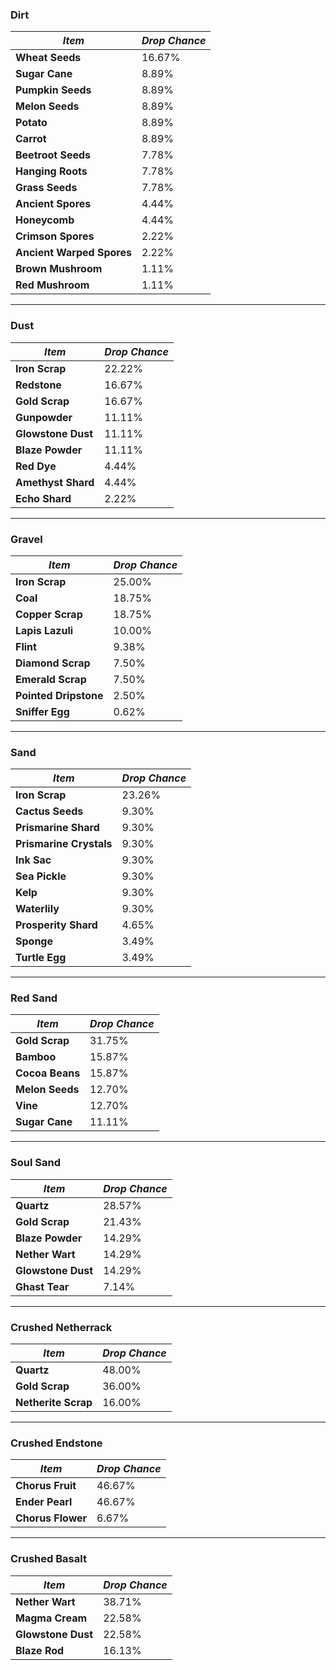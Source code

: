 ### Dirt

| **_Item_**                | **_Drop Chance_** |
|---------------------------|-------------------|
| **Wheat Seeds**           | 16.67%            |
| **Sugar Cane**            | 8.89%             |
| **Pumpkin Seeds**         | 8.89%             |
| **Melon Seeds**           | 8.89%             |
| **Potato**                | 8.89%             |
| **Carrot**                | 8.89%             |
| **Beetroot Seeds**        | 7.78%             |
| **Hanging Roots**         | 7.78%             |
| **Grass Seeds**           | 7.78%             |
| **Ancient Spores**        | 4.44%             |
| **Honeycomb**             | 4.44%             |
| **Crimson Spores**        | 2.22%             |
| **Ancient Warped Spores** | 2.22%             |
| **Brown Mushroom**        | 1.11%             |
| **Red Mushroom**          | 1.11%             |

---

### Dust

| **_Item_**         | **_Drop Chance_** |
|--------------------|-------------------|
| **Iron Scrap**     | 22.22%            |
| **Redstone**       | 16.67%            |
| **Gold Scrap**     | 16.67%            |
| **Gunpowder**      | 11.11%            |
| **Glowstone Dust** | 11.11%            |
| **Blaze Powder**   | 11.11%            |
| **Red Dye**        | 4.44%             |
| **Amethyst Shard** | 4.44%             |
| **Echo Shard**     | 2.22%             |

---

### Gravel

| **_Item_**            | **_Drop Chance_** |
|-----------------------|-------------------|
| **Iron Scrap**        | 25.00%            |
| **Coal**              | 18.75%            |
| **Copper Scrap**      | 18.75%            |
| **Lapis Lazuli**      | 10.00%            |
| **Flint**             | 9.38%             |
| **Diamond Scrap**     | 7.50%             |
| **Emerald Scrap**     | 7.50%             |
| **Pointed Dripstone** | 2.50%             |
| **Sniffer Egg**       | 0.62%             |

---

### Sand

| **_Item_**              | **_Drop Chance_** |
|-------------------------|-------------------|
| **Iron Scrap**          | 23.26%            |
| **Cactus Seeds**        | 9.30%             |
| **Prismarine Shard**    | 9.30%             |
| **Prismarine Crystals** | 9.30%             |
| **Ink Sac**             | 9.30%             |
| **Sea Pickle**          | 9.30%             |
| **Kelp**                | 9.30%             |
| **Waterlily**           | 9.30%             |
| **Prosperity Shard**    | 4.65%             |
| **Sponge**              | 3.49%             |
| **Turtle Egg**          | 3.49%             |

---

### Red Sand

| **_Item_**      | **_Drop Chance_** |
|-----------------|-------------------|
| **Gold Scrap**  | 31.75%            |
| **Bamboo**      | 15.87%            |
| **Cocoa Beans** | 15.87%            |
| **Melon Seeds** | 12.70%            |
| **Vine**        | 12.70%            |
| **Sugar Cane**  | 11.11%            |

---

### Soul Sand

| **_Item_**         | **_Drop Chance_** |
|--------------------|-------------------|
| **Quartz**         | 28.57%            |
| **Gold Scrap**     | 21.43%            |
| **Blaze Powder**   | 14.29%            |
| **Nether Wart**    | 14.29%            |
| **Glowstone Dust** | 14.29%            |
| **Ghast Tear**     | 7.14%             |

---

### Crushed Netherrack

| **_Item_**          | **_Drop Chance_** |
|---------------------|-------------------|
| **Quartz**          | 48.00%            |
| **Gold Scrap**      | 36.00%            |
| **Netherite Scrap** | 16.00%            |

---

### Crushed Endstone

| **_Item_**        | **_Drop Chance_** |
|-------------------|-------------------|
| **Chorus Fruit**  | 46.67%            |
| **Ender Pearl**   | 46.67%            |
| **Chorus Flower** | 6.67%             |

---

### Crushed Basalt

| **_Item_**         | **_Drop Chance_** |
|--------------------|-------------------|
| **Nether Wart**    | 38.71%            |
| **Magma Cream**    | 22.58%            |
| **Glowstone Dust** | 22.58%            |
| **Blaze Rod**      | 16.13%            |
